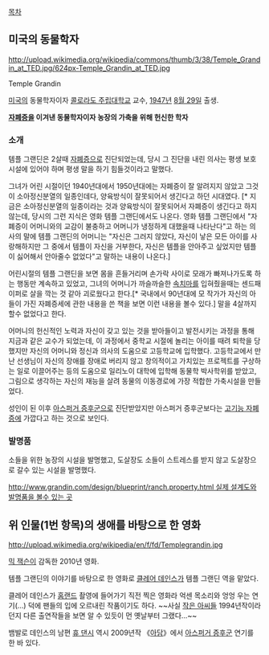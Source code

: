 [[목차]]

== 미국의 동물학자 ==
http://upload.wikimedia.org/wikipedia/commons/thumb/3/38/Temple_Grandin_at_TED.jpg/624px-Temple_Grandin_at_TED.jpg

Temple Grandin

[[미국]]의 동물학자이자 [[콜로라도 주립대학교]] 교수, [[1947년]] [[8월 29일]] 출생.

'''[[자폐증]]을 이겨낸 동물학자이자 농장의 가축을 위해 헌신한 학자'''

=== 소개 ===
템플 그랜딘은 2살때 [[자폐증]]으로 진단되었는데, 당시 그 진단을 내린 의사는 평생 보호시설에 있어야 하며 평생 말을 하기 힘들것이라고 말했다.

그녀가 어린 시절이던 1940년대에서 1950년대에는 자폐증이 잘 알려지지 않았고 그것이 소아정신분열의 일종인데다, 양육방식이 잘못되어서 생긴다고 하던 시대였다. [* 지금은 소아정신분열의 일종이라는 것과 양육방식이 잘못되어서 자폐증이 생긴다고 하지 않는데, 당시의 그런 지식은 영화 템플 그랜딘에서도 나온다. 영화 템플 그랜딘에서 "자폐증이 어머니와의 교감이 불충하고 어머니가 냉정하게 대했을때 나타난다"고 하는 의사의 말에 템플 그랜딘의 어머니는 "자신은 그러지 않았다, 자신이 낳은 모든 아이를 사랑해하지만 그 중에서 템플이 자신을 거부한다, 자신은 템플을 안아주고 싶었지만 템플이 싫어해서 안아줄수 없었다"고 말하는 내용이 나온다.]

어린시절의 템플 그랜딘을 보면  몸을 흔들거리며 손가락 사이로 모래가 빠져나가도록 하는 행동만 계속하고 있었고, 그녀의 어머니가 까슬까슬한 [[속치마]]를 입혀줬을때는 센드패이퍼로 살을 깍는 것 같아 괴로웠다고 한다.[* 국내에서 90년대에 모 작가가 자신의 아들이 가진 자폐증세에 관한 내용을 쓴 책을 보면 이런 내용을 볼수 있다.] 말을 4살까지 할수 없었다고 한다.

어머니의 헌신적인 노력과 자신이 갖고 있는 것을 받아들이고 발전시키는 과정을 통해 지금과 같은 교수가 되었는데, 이 과정에서 중학교 시절에 놀리는 아이를 때려 퇴학을 당했지만 자신의 어머니와 정신과 의사의 도움으로 고등학교에 입학했다. 고등학교에서 만난 선생님이 자신의 장애를 장애로 버리지 않고 창의적이고 가치있는 프로젝트를 구상하는 일로 이끌어주는 등의 도움으로 일리노이 대학에 입학해 동물학 박사학위를 받았고, 그림으로 생각하는 자신의 재능을 살려 동물의 이동경로에 가장 적합한 가축시설을 만들었다.

성인이 된 이후 [[아스퍼거 증후군]]으로 진단받았지만 아스퍼거 증후군보다는 [[고기능 자폐증]]에 가깝다고 하는 것으로 보인다.

=== 발명품 ===
소들을 위한 농장의 시설을 발명했고, 도살장도 소들이 스트레스를 받지 않고 도살장으로 갈수 있는 시설을 발명했다.

[[http://www.grandin.com/design/blueprint/ranch.property.html 실제 설계도와 발명품을 볼수 있는 곳]]

== 위 인물(1번 항목)의 생애를 바탕으로 한 영화 ==
http://upload.wikimedia.org/wikipedia/en/f/fd/Templegrandin.jpg

[[믹 잭슨]]이 감독한 2010년 영화. 

템플 그랜딘의 이야기를 바탕으로 한 영화로 [[클레어 데인스]]가 템플 그랜딘 역을 맡았다.

클레어 데인스가 [[홈랜드]] 촬영에 들어가기 직전 찍은 영화라 억센 목소리와 엉엉 우는 연기(...) 덕에 팬들의 입에 오르내린 작품이기도 하다. ~~사실 [[작은 아씨들]] 1994년작이라던지 다른 출연작들을 보면 알 수 있듯이 먼 옛날부터 그랬다...~~

뱀발로 데인스의 남편 [[휴 댄시]] 역시 2009년작 《[[아담]]》에서 [[아스퍼거 증후군]] 연기를 한 바 있다.
